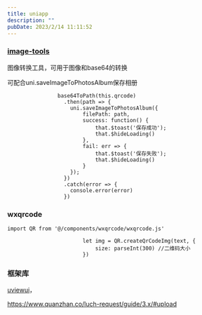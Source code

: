 ```yaml
---
title: uniapp
description: ""
pubDate: 2023/2/14 11:11:52
---
```


### **[image-tools](https://ext.dcloud.net.cn/plugin?id=123)**

图像转换工具，可用于图像和base64的转换

可配合uni.saveImageToPhotosAlbum保存相册

```
                base64ToPath(this.qrcode)
                  .then(path => {
                    uni.saveImageToPhotosAlbum({
                        filePath: path,
                        success: function() {
                            that.$toast('保存成功');
                            that.$hideLoading()
                        },
                        fail: err => {
                            that.$toast('保存失败');
                            that.$hideLoading()
                        }
                    });
                  })
                  .catch(error => {
                    console.error(error)
                  })
```

### **wxqrcode**

```
import QR from '@/components/wxqrcode/wxqrcode.js'

                        let img = QR.createQrCodeImg(text, {
                            size: parseInt(300) //二维码大小  
                        })
```

### 框架库

[uviewui](https://uviewui.com/components/actionSheet.html)，

https://www.quanzhan.co/luch-request/guide/3.x/#upload